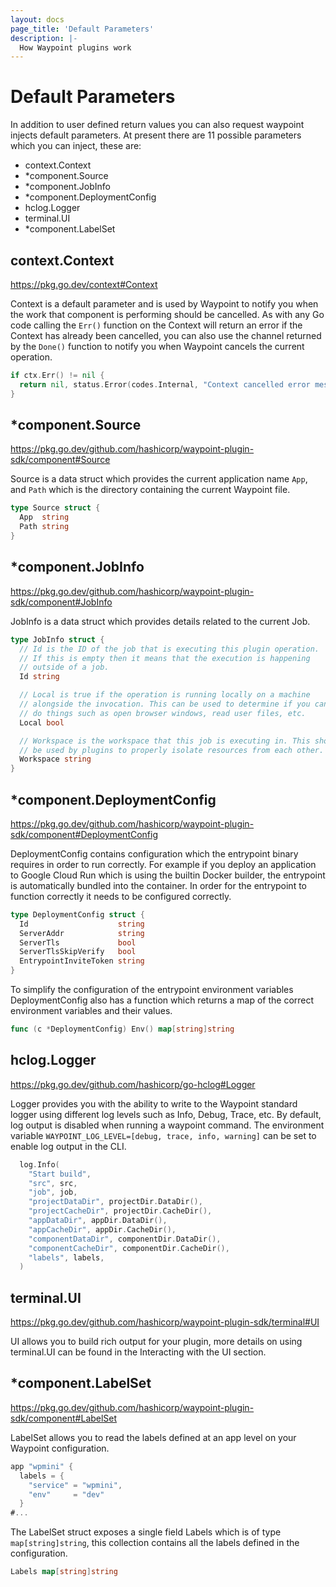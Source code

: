 ```yaml
---
layout: docs
page_title: 'Default Parameters'
description: |-
  How Waypoint plugins work
---
```


# Default Parameters

In addition to user defined return values you can also request waypoint injects default parameters.
At present there are 11 possible parameters which you can inject, these are:

- context.Context
- \*component.Source
- \*component.JobInfo
- \*component.DeploymentConfig
- hclog.Logger
- terminal.UI
- \*component.LabelSet

## context.Context

https://pkg.go.dev/context#Context

Context is a default parameter and is used by Waypoint to notify you when the work that component is
performing should be cancelled. As with any Go code calling the `Err()` function on the Context will return
an error if the Context has already been cancelled, you can also use the channel returned by the `Done()` function
to notify you when Waypoint cancels the current operation.

```go
if ctx.Err() != nil {
  return nil, status.Error(codes.Internal, "Context cancelled error message")
}
```

## \*component.Source

https://pkg.go.dev/github.com/hashicorp/waypoint-plugin-sdk/component#Source

Source is a data struct which provides the current application name `App`, and `Path` which is the directory
containing the current Waypoint file.

```go
type Source struct {
  App  string
  Path string
}
```

## \*component.JobInfo

https://pkg.go.dev/github.com/hashicorp/waypoint-plugin-sdk/component#JobInfo

JobInfo is a data struct which provides details related to the current Job.

```go
type JobInfo struct {
  // Id is the ID of the job that is executing this plugin operation.
  // If this is empty then it means that the execution is happening
  // outside of a job.
  Id string

  // Local is true if the operation is running locally on a machine
  // alongside the invocation. This can be used to determine if you can
  // do things such as open browser windows, read user files, etc.
  Local bool

  // Workspace is the workspace that this job is executing in. This should
  // be used by plugins to properly isolate resources from each other.
  Workspace string
}
```

## \*component.DeploymentConfig

https://pkg.go.dev/github.com/hashicorp/waypoint-plugin-sdk/component#DeploymentConfig

DeploymentConfig contains configuration which the entrypoint binary requires in order to run correctly.
For example if you deploy an application to Google Cloud Run which is using the builtin Docker builder,
the entrypoint is automatically bundled into the container. In order for the entrypoint to function correctly
it needs to be configured correctly.

```go
type DeploymentConfig struct {
  Id                    string
  ServerAddr            string
  ServerTls             bool
  ServerTlsSkipVerify   bool
  EntrypointInviteToken string
}
```

To simplify the configuration of the entrypoint environment variables DeploymentConfig also has a function which
returns a map of the correct environment variables and their values.

```go
func (c *DeploymentConfig) Env() map[string]string
```

## hclog.Logger

https://pkg.go.dev/github.com/hashicorp/go-hclog#Logger

Logger provides you with the ability to write to the Waypoint standard logger using different log levels such as
Info, Debug, Trace, etc. By default, log output is disabled when running a waypoint command. The environment variable
`WAYPOINT_LOG_LEVEL=[debug, trace, info, warning]` can be set to enable log output in the CLI.

```go
  log.Info(
    "Start build",
    "src", src,
    "job", job,
    "projectDataDir", projectDir.DataDir(),
    "projectCacheDir", projectDir.CacheDir(),
    "appDataDir", appDir.DataDir(),
    "appCacheDir", appDir.CacheDir(),
    "componentDataDir", componentDir.DataDir(),
    "componentCacheDir", componentDir.CacheDir(),
    "labels", labels,
  )
```

## terminal.UI

https://pkg.go.dev/github.com/hashicorp/waypoint-plugin-sdk/terminal#UI

UI allows you to build rich output for your plugin, more details on using terminal.UI can be found in the
Interacting with the UI section.

## \*component.LabelSet

https://pkg.go.dev/github.com/hashicorp/waypoint-plugin-sdk/component#LabelSet

LabelSet allows you to read the labels defined at an app level on your Waypoint configuration.

```go
app "wpmini" {
  labels = {
    "service" = "wpmini",
    "env"     = "dev"
  }
#...
```

The LabelSet struct exposes a single field Labels which is of type `map[string]string`, this collection contains
all the labels defined in the configuration.

```go
Labels map[string]string
```
